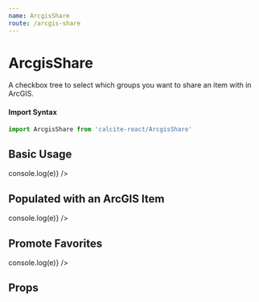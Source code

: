 ```yaml
---
name: ArcgisShare
route: /arcgis-share
---
```





# ArcgisShare

A checkbox tree to select which groups you want to share an item with in ArcGIS.

#### Import Syntax

```js
import ArcgisShare from 'calcite-react/ArcgisShare'
```

## Basic Usage

<Playground>
  <ArcgisShare user={user} portal={portal} onChange={e => console.log(e)} />
</Playground>

## Populated with an ArcGIS Item

<Playground>
  <ArcgisShare
    user={user}
    portal={portal}
    sharing={item.sharing}
    onChange={e => console.log(e)}
  />
</Playground>

## Promote Favorites

<Playground>
  <ArcgisShare
    user={user}
    portal={portal}
    promoteFavorites
    onChange={e => console.log(e)}
  />
</Playground>

## Props

<PropsTable of={ArcgisShare} />
